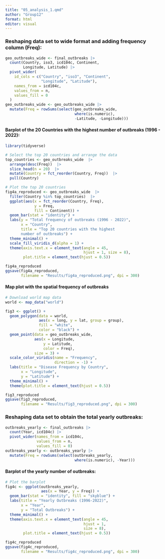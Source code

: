 ```yaml
---
title: "05_analysis_1.qmd"
author: "Group12"
format: html
editor: visual
---
```


### Reshaping data set to wide format and adding frequency column (Freq):

```r
geo_outbreaks_wide <- final_outbreaks |>
  count(Country, iso3, icd104c, Continent, 
        Longitude, Latitude) |>
  pivot_wider(
    id_cols = c("Country", "iso3", "Continent", 
                "Longitude", "Latitude"),
    names_from = icd104c,
    values_from = n,
    values_fill = 0
  )
geo_outbreaks_wide <- geo_outbreaks_wide |>
  mutate(Freq = rowSums(select(geo_outbreaks_wide, 
                               where(is.numeric), 
                               -Latitude, -Longitude)))
```

#### Barplot of the 20 Countries with the highest number of outbreaks (1996 - 2022):

```r
library(tidyverse)

# Select the top 20 countries and arrange the data
top_countries <- geo_outbreaks_wide  |> 
  arrange(desc(Freq))  |> 
  slice_head(n = 20)  |> 
  mutate(Country = fct_reorder(Country, Freq))  |> 
  pull(Country)

# Plot the top 20 countries
fig4a_reproduced <- geo_outbreaks_wide  |> 
  filter(Country %in% top_countries)  |> 
  ggplot(aes(x = fct_reorder(Country, Freq), 
             y = Freq, 
             fill = Continent)) +
  geom_bar(stat = "identity") +
  labs(y = "Total frequency of outbreaks (1996 - 2022)",
       x = "Country",
       title = "Top 20 countries with the highest 
       number of outbreaks") +
  theme_minimal() +
  scale_fill_viridis_d(alpha = 1) +
  theme(axis.text.x = element_text(angle = 45, 
                                   hjust = 1, size = 8),
        plot.title = element_text(hjust = 0.5))

fig4a_reproduced
ggsave(fig4a_reproduced, 
       filename = "Results/fig4a_reproduced.png", dpi = 300)
```

#### Map plot with the spatial frequency of outbreaks

```r
# Download world map data
world <- map_data("world")

fig3 <- ggplot() +
  geom_polygon(data = world, 
               aes(x = long, y = lat, group = group), 
               fill = "white", 
               color = "black") +
  geom_point(data = geo_outbreaks_wide, 
             aes(x = Longitude, 
                 y = Latitude, 
                 color = Freq), 
             size = 3) +
  scale_color_viridis(name = "Frequency", 
                      direction = -1) +
  labs(title = "Disease Frequency by Country",
       x = "Longitude",
       y = "Latitude") +
  theme_minimal() +
  theme(plot.title = element_text(hjust = 0.5))  

fig3_reproduced
ggsave(fig3_reproduced, 
       filename = "Results/fig3_reproduced.png", dpi = 300)
```

### Reshaping data set to obtain the total yearly outbreaks:

```r
outbreaks_yearly <- final_outbreaks |> 
  count(Year, icd104c) |> 
  pivot_wider(names_from = icd104c,
              values_from = n,
              values_fill = 0) 
outbreaks_yearly <- outbreaks_yearly |>
  mutate(Freq = rowSums(select(outbreaks_yearly,
                               where(is.numeric), -Year)))
```

#### Barplot of the yearly number of outbreaks:

```r
# Plot the barplot
fig4c <- ggplot(outbreaks_yearly, 
                aes(x = Year, y = Freq)) +
  geom_bar(stat = "identity", fill = "skyblue") +
  labs(title = "Yearly Outbreaks (1996-2022)",
       x = "Year",
       y = "Total Outbreaks") +
  theme_minimal() +
  theme(axis.text.x = element_text(angle = 45, 
                                   hjust = 1, 
                                   size = 8),
        plot.title = element_text(hjust = 0.5))

fig4c_reproduced
ggsave(fig4c_reproduced, 
       filename = "Results/fig4c_reproduced.png", dpi = 300)
```
